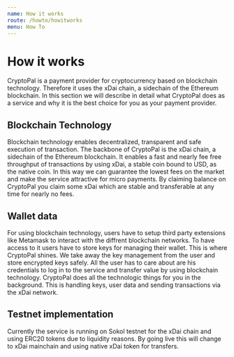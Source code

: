```yaml
---
name: How it works
route: /howto/howitworks
menu: How To
---
```


# How it works

<p>
  CryptoPal is a payment provider for cryptocurrency based on blockchain
  technology. Therefore it uses the xDai chain, a sidechain of the Ethereum
  blockchain. In this section we will describe in detail what CryptoPal does as
  a service and why it is the best choice for you as your payment provider.
</p>

## Blockchain Technology

<p>
  Blockchain technology enables decentralized, transparent and safe execution of
  transaction. The backbone of CryptoPal is the xDai chain, a sidechain of the
  Ethereum blockchain. It enables a fast and nearly fee free throughput of
  transactions by using xDai, a stable coin bound to USD, as the native coin. In
  this way we can guarantee the lowest fees on the market and make the service
  attractive for micro payments. By claiming balance on CryptoPal you claim some
  xDai which are stable and transferable at any time for nearly no fees.
</p>

## Wallet data

<p>
  For using blockchain technology, users have to setup third party extensions
  like Metamask to interact with the diffrent blockchain networks. To have
  access to it users have to store keys for managing their wallet. This is where
  CryptoPal shines. We take away the key management from the user and store
  encrypted keys safely. All the user has to care about are his credentials to
  log in to the service and transfer value by using blockchain technology.
  CryptoPal does all the technologic things for you in the background. This is
  handling keys, user data and sending transactions via the xDai network.
</p>

## Testnet implementation

<p>
  Currently the service is running on Sokol testnet for the xDai chain and using
  ERC20 tokens due to liquidity reasons. By going live this will change to xDai
  mainchain and using native xDai token for transfers.
</p>
